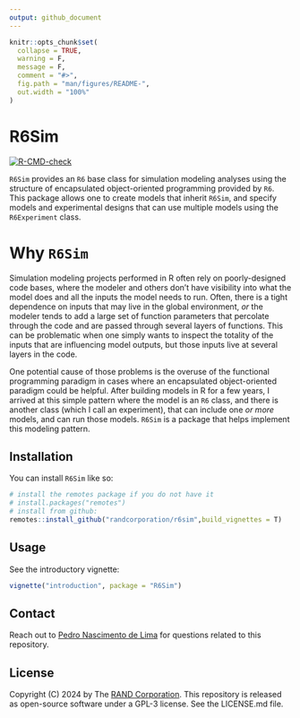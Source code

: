 ```yaml
---
output: github_document
---
```


<!-- README.md is generated from README.Rmd. Please edit that file -->

```r
knitr::opts_chunk$set(
  collapse = TRUE,
  warning = F,
  message = F,
  comment = "#>",
  fig.path = "man/figures/README-",
  out.width = "100%"
)
```

# R6Sim

<!-- badges: start -->
[![R-CMD-check](https://github.com/RANDCorporation/R6Sim/actions/workflows/R-CMD-check.yaml/badge.svg)](https://github.com/RANDCorporation/R6Sim/actions/workflows/R-CMD-check.yaml)
<!-- badges: end -->

`R6Sim` provides an `R6` base class for simulation modeling analyses using the structure of encapsulated object-oriented programming provided by `R6`. This package allows one to create models that inherit `R6Sim`, and specify models and experimental designs that can use multiple models using the `R6Experiment` class.

# Why `R6Sim`

Simulation modeling projects performed in R often rely on poorly-designed code bases, where the modeler and others don't have visibility into what the model does and all the inputs the model needs to run. Often, there is a tight dependence on inputs that may live in the global environment, *or* the modeler tends to add a large set of function parameters that percolate through the code and are passed through several layers of functions. This can be problematic when one simply wants to inspect the totality of the inputs that are influencing model outputs, but those inputs live at several layers in the code.

One potential cause of those problems is the overuse of the functional programming paradigm in cases where an encapsulated object-oriented paradigm could be helpful. After building models in R for a few years, I arrived at this simple pattern where the model is an `R6` class, and there is another class (which I call an experiment), that can include one *or more* models, and can run those models. `R6Sim` is a package that helps implement this modeling pattern.

## Installation

You can install `R6Sim` like so:

``` r
# install the remotes package if you do not have it
# install.packages("remotes")
# install from github:
remotes::install_github("randcorporation/r6sim",build_vignettes = T)
```

## Usage

See the introductory vignette:

```r
vignette("introduction", package = "R6Sim")
```

## Contact

Reach out to [Pedro Nascimento de Lima](https://www.rand.org/about/people/l/lima_pedro_nascimento_de.html) for questions related to this repository.

## License 

Copyright (C) 2024 by The [RAND Corporation](https://www.rand.org). This repository is released as open-source software under a GPL-3 license. See the LICENSE.md file.
